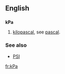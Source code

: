==English==

==={{abbreviation}}===
'''kPa'''

# [[kilopascal]], see [[pascal]].

===See also===
*[[PSI]]

[[fr:kPa]]